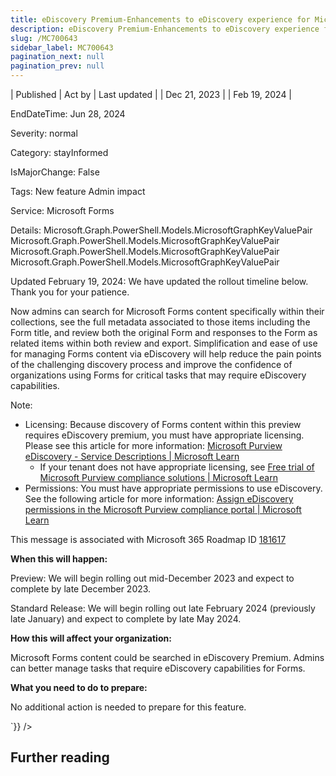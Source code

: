 ```yaml
---
title: eDiscovery Premium-Enhancements to eDiscovery experience for Microsoft Forms content
description: eDiscovery Premium-Enhancements to eDiscovery experience for Microsoft Forms content
slug: /MC700643
sidebar_label: MC700643
pagination_next: null
pagination_prev: null
---
```



| Published | Act by | Last updated |
| Dec 21, 2023 |  | Feb 19, 2024 |

EndDateTime: Jun 28, 2024

Severity: normal

Category: stayInformed

IsMajorChange: False

Tags: New feature Admin impact

Service: Microsoft Forms

Details: Microsoft.Graph.PowerShell.Models.MicrosoftGraphKeyValuePair Microsoft.Graph.PowerShell.Models.MicrosoftGraphKeyValuePair Microsoft.Graph.PowerShell.Models.MicrosoftGraphKeyValuePair Microsoft.Graph.PowerShell.Models.MicrosoftGraphKeyValuePair

<div dangerouslySetInnerHTML={{__html:`
<p style="">Updated February 19, 2024: We have updated the rollout timeline below. Thank you for your patience.</p><p style="">Now admins can search for Microsoft Forms content specifically within their collections, see the full metadata associated to those items including the Form title, and review both the original Form and responses to the Form as related items within both review and export. Simplification and ease of use for managing Forms content via eDiscovery will help reduce the pain points of the challenging discovery process and improve the confidence of organizations using Forms for critical tasks that may require eDiscovery capabilities.<br></p><p>Note: 
</p><ul><li>Licensing: Because discovery of Forms content within this preview requires eDiscovery premium, you must have appropriate licensing. Please see this article for more information: <a href="https://learn.microsoft.com/office365/servicedescriptions/microsoft-365-service-descriptions/microsoft-purview-ediscovery#feature-availability" target="_blank">Microsoft Purview eDiscovery - Service Descriptions | Microsoft Learn</a>  
<ul><li>If your tenant does not have appropriate licensing, see <a href="http://Free trial of Microsoft Purview compliance solutions | Microsoft Learn" target="_blank">Free trial of Microsoft Purview compliance solutions | Microsoft Learn</a></li></ul></li><li>Permissions: You must have appropriate permissions to use eDiscovery. See the following article for more information: <a href="https://learn.microsoft.com/purview/ediscovery-assign-permissions" target="_blank">Assign eDiscovery permissions in the Microsoft Purview compliance portal | Microsoft Learn</a></li></ul>
<p>This message is associated with Microsoft 365 Roadmap ID <a href="https://www.microsoft.com/microsoft-365/roadmap?filters=&amp;searchterms=181617" target="_blank">181617</a></p>
<p><b>When this will happen:</b></p>

<p>Preview: We will begin rolling out mid-December 2023 and expect to complete by late December 2023.</p><p>Standard Release: We will begin rolling out late February 2024 (previously late January) and expect to complete by late May 2024.&nbsp;</p>

<p><b>How this will affect your organization:</b></p>

<p>Microsoft Forms content could be searched in eDiscovery Premium. Admins can better manage tasks that require eDiscovery capabilities for Forms.&nbsp;</p>
<p><b>What you need to do to prepare:</b></p>
<p>No additional action is needed to prepare for this feature.&nbsp;</p>
`}} />

## Further reading
